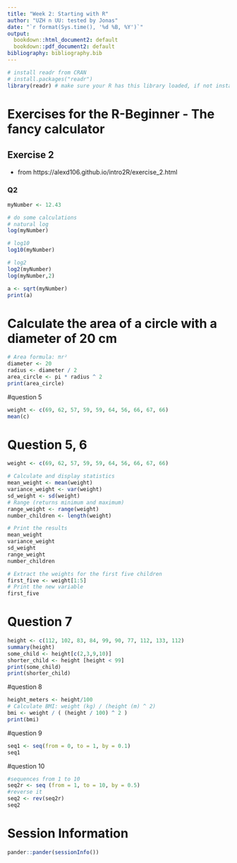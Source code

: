 ```yaml
---
title: "Week 2: Starting with R"
author: "UZH n UU: tested by Jonas"
date: "`r format(Sys.time(), '%d %B, %Y')`"
output:
  bookdown::html_document2: default
  bookdown::pdf_document2: default
bibliography: bibliography.bib
---
```


```r
# install readr from CRAN
# install.packages("readr")
library(readr) # make sure your R has this library loaded, if not install it (see line above)
```

# Exercises for the R-Beginner - The fancy calculator

## Exercise 2
* from https://alexd106.github.io/intro2R/exercise_2.html

### Q2
```r
myNumber <- 12.43

# do some calculations
# natural log
log(myNumber)
```

```r
# log10
log10(myNumber)
```

```r
# log2
log2(myNumber)
log(myNumber,2)
```
```r
a <- sqrt(myNumber)
print(a)
```
# Calculate the area of a circle with a diameter of 20 cm
```r
# Area formula: πr²
diameter <- 20
radius <- diameter / 2
area_circle <- pi * radius ^ 2
print(area_circle)
```
#question 5
```r
weight <- c(69, 62, 57, 59, 59, 64, 56, 66, 67, 66)
mean(c)
```
# Question 5, 6
```r
weight <- c(69, 62, 57, 59, 59, 64, 56, 66, 67, 66)

# Calculate and display statistics
mean_weight <- mean(weight)          
variance_weight <- var(weight)       
sd_weight <- sd(weight)             
# Range (returns minimum and maximum)
range_weight <- range(weight)        
number_children <- length(weight)   

# Print the results
mean_weight
variance_weight
sd_weight
range_weight
number_children

# Extract the weights for the first five children
first_five <- weight[1:5]
# Print the new variable
first_five
```
# Question 7
```r
height <- c(112, 102, 83, 84, 99, 90, 77, 112, 133, 112)
summary(height)
some_child <- height[c(2,3,9,10)]
shorter_child <- height [height < 99]
print(some_child)
print(shorter_child)
```

#question 8
```r
height_meters <- height/100
# Calculate BMI: weight (kg) / (height (m) ^ 2)
bmi <- weight / ( (height / 100) ^ 2 )  
print(bmi)
```
#question 9
```r
seq1 <- seq(from = 0, to = 1, by = 0.1)
seq1
```
#question 10
```r
#sequences from 1 to 10
seq2r <- seq (from = 1, to = 10, by = 0.5)
#reverse it
seq2 <- rev(seq2r)
seq2
```



# Session Information

```r
pander::pander(sessionInfo())
```

